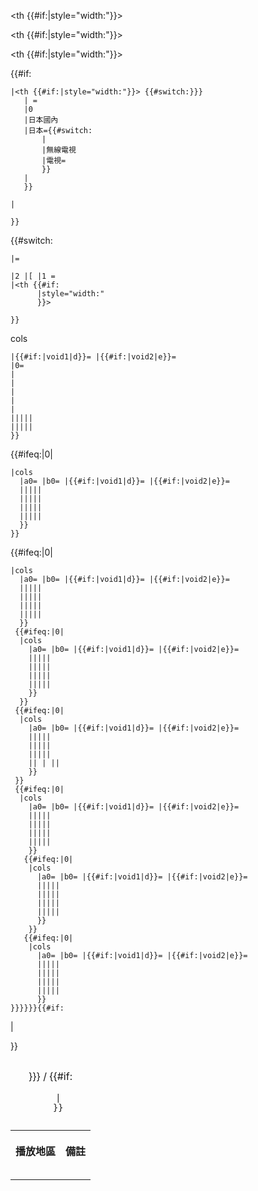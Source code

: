 <table class="{{{class|wikitable}}}" style="font-size:{{{size|small}}}; margin:0px auto;">
<caption>{{{network|{{{area|日本國內}}} {{{media|電視}}}}}} / {{{version|}}} {{{season|}}} {{{caption|播放日期時間}}}<!--
-->{{#if:{{{ref|}}}
    |{{Refnest|{{{ref}}}|name={{{refname|}}}|group={{{refgroup|}}} }}
    }}</caption>
<tr>
<th {{#if:{{{width1|}}}|style="width:{{{width1}}}"}}>{{{1|播放日期}}}</th>
<th {{#if:{{{width2|}}}|style="width:{{{width2}}}"}}>{{{2|播放時間}}}</th>
<th {{#if:{{{width3|}}}|style="width:{{{width3}}}"}}>{{{3|所屬聯播網}}}</th>
{{#if:{{{4|}}}
 |<th {{#if:{{{width4|}}}|style="width:{{{width4}}}"}}>{{{4}}}<!--
-->{{#switch:{{{media-ref|{{{area|0}}}}}}
    | =
    |0
    |日本國內
    |日本={{#switch:{{padleft:|3|{{{media|}}} }}
        |
        |無線電視
        |電視=<!-- <ref name="{{{media|電視}}}台">{{地上波テレビ局の出典}}</ref> -->
        }}
    |<!-- <ref name="{{{media-refname|{{{media|電視}}}台}}}">{{{media-ref}}}</ref> -->
    }}</th>
 |<noinclude><th>播放地區</th></noinclude>
 }}
{{#switch:{{padleft:|1|{{{5|}}} }}
 |=<noinclude><th>備註</th></noinclude>
 |2 |[ |1 =
 |<th {{#if:{{{width5|}}}
       |style="width:{{{width5}}}"
       }}>{{{5}}}</th>
 }}</tr>
{{放送期間/{{#switch:{{padleft:|1|{{{5|}}} }}|2|[|1=4x4|5}}cols
 |{{#if:{{{4}}}|void1|d}}= |{{#if:{{{5}}}|void2|e}}=
 |0={{{5}}}
 |{{{6|<noinclude>XXXX年X月X日 - X月X日</noinclude>}}}
 |{{{7|<noinclude>週○ XX:XX - XX:XX</noinclude>}}}
 |{{{8|<noinclude>○○電視台</noinclude>}}}
 |{{{9|<noinclude>○○縣</noinclude>}}}
 |{{{10|<noinclude>其他特別事項</noinclude>}}}
 |{{{11|}}}|{{{12|}}}|{{{13|}}}|{{{14|}}}|{{{15|}}}
 |{{{16|}}}|{{{17|}}}|{{{18|}}}|{{{19|}}}|{{{20|}}}
 }}
{{#ifeq:{{{21|0}}}|0|
 |{{放送期間/{{#switch:{{padleft:|1|{{{5|}}} }}|2|[|1=4|5}}cols
   |a0={{{16}}} |b0={{{17}}} |{{#if:{{{4}}}|void1|d}}= |{{#if:{{{5}}}|void2|e}}=
   |{{{21|}}}|{{{22|}}}|{{{23|}}}|{{{24|}}}|{{{25|}}}
   |{{{26|}}}|{{{27|}}}|{{{28|}}}|{{{29|}}}|{{{30|}}}
   |{{{31|}}}|{{{32|}}}|{{{33|}}}|{{{34|}}}|{{{35|}}}
   |{{{36|}}}|{{{37|}}}|{{{38|}}}|{{{39|}}}|{{{40|}}}
   }}
 }}
{{#ifeq:{{{41|0}}}|0|
 |{{放送期間/{{#switch:{{padleft:|1|{{{5|}}} }}|2|[|1=4|5}}cols
   |a0={{{36}}} |b0={{{37}}} |{{#if:{{{4}}}|void1|d}}= |{{#if:{{{5}}}|void2|e}}=
   |{{{41|}}}|{{{42|}}}|{{{43|}}}|{{{44|}}}|{{{45|}}}
   |{{{46|}}}|{{{47|}}}|{{{48|}}}|{{{49|}}}|{{{50|}}}
   |{{{51|}}}|{{{52|}}}|{{{53|}}}|{{{54|}}}|{{{55|}}}
   |{{{56|}}}|{{{57|}}}|{{{58|}}}|{{{59|}}}|{{{60|}}}
   }}
  {{#ifeq:{{{61|0}}}|0|
   |{{放送期間/{{#switch:{{padleft:|1|{{{5|}}} }}|2|[|1=4|5}}cols
     |a0={{{56}}} |b0={{{57}}} |{{#if:{{{4}}}|void1|d}}= |{{#if:{{{5}}}|void2|e}}=
     |{{{61|}}}|{{{62|}}}|{{{63|}}}|{{{64|}}}|{{{65|}}}
     |{{{66|}}}|{{{67|}}}|{{{68|}}}|{{{69|}}}|{{{70|}}}
     |{{{71|}}}|{{{72|}}}|{{{73|}}}|{{{74|}}}|{{{75|}}}
     |{{{76|}}}|{{{77|}}}|{{{78|}}}|{{{79|}}}|{{{80|}}}
     }}
   }}
  {{#ifeq:{{{81|0}}}|0|
   |{{放送期間/{{#switch:{{padleft:|1|{{{5|}}} }}|2|[|1=4|5}}cols
     |a0={{{76}}} |b0={{{77}}} |{{#if:{{{4}}}|void1|d}}= |{{#if:{{{5}}}|void2|e}}=
     |{{{81|}}}|{{{82|}}}|{{{83|}}}|{{{84|}}}|{{{85|}}}
     |{{{86|}}}|{{{87|}}}|{{{88|}}}|{{{89|}}}|{{{90|}}}
     |{{{91|}}}|{{{92|}}}|{{{93|}}}|{{{94|}}}|{{{95|}}}
     |{{{96|}}}| {{{97|}}}| {{{98|}}}|{{{99|}}}|{{{100|}}}
     }}
  }}
  {{#ifeq:{{{101|0}}}|0|
   |{{放送期間/{{#switch:{{padleft:|1|{{{5|}}} }}|2|[|1=4|5}}cols
     |a0={{{96}}} |b0={{{97}}} |{{#if:{{{4}}}|void1|d}}= |{{#if:{{{5}}}|void2|e}}=
     |{{{101|}}}|{{{102|}}}|{{{103|}}}|{{{104|}}}|{{{105|}}}
     |{{{106|}}}|{{{107|}}}|{{{108|}}}|{{{109|}}}|{{{110|}}}
     |{{{111|}}}|{{{112|}}}|{{{113|}}}|{{{114|}}}|{{{115|}}}
     |{{{116|}}}|{{{117|}}}|{{{118|}}}|{{{119|}}}|{{{120|}}}
     }}
    {{#ifeq:{{{121|0}}}|0|
     |{{放送期間/{{#switch:{{padleft:|1|{{{5|}}} }}|2|[|1=4|5}}cols
       |a0={{{116}}} |b0={{{122}}} |{{#if:{{{4}}}|void1|d}}= |{{#if:{{{5}}}|void2|e}}=
       |{{{121|}}}|{{{117|}}}|{{{123|}}}|{{{124|}}}|{{{125|}}}
       |{{{126|}}}|{{{127|}}}|{{{128|}}}|{{{129|}}}|{{{130|}}}
       |{{{131|}}}|{{{132|}}}|{{{133|}}}|{{{134|}}}|{{{135|}}}
       |{{{136|}}}|{{{137|}}}|{{{138|}}}|{{{139|}}}|{{{140|}}}
       }}
     }}
    {{#ifeq:{{{141|0}}}|0|
     |{{放送期間/{{#switch:{{padleft:|1|{{{5|}}} }}|2|[|1=4|5}}cols
       |a0={{{136}}} |b0={{{137}}} |{{#if:{{{4}}}|void1|d}}= |{{#if:{{{5}}}|void2|e}}=
       |{{{141|}}}|{{{142|}}}|{{{143|}}}|{{{144|}}}|{{{145|}}}
       |{{{146|}}}|{{{147|}}}|{{{148|}}}|{{{149|}}}|{{{150|}}}
       |{{{151|}}}|{{{152|}}}|{{{153|}}}|{{{154|}}}|{{{155|}}}
       |{{{156|}}}|{{{157|}}}|{{{158|}}}|{{{159|}}}|{{{160|}}}
       }}
 }}}}}}{{#if:{{{note|}}}
|<tr>
<td colspan="{{#if:{{{4|}}} | {{#switch:{{padleft:|1|{{{5|}}} }}|2|[|1=4|5}} | 3}}"
 style="font-size:x-small">{{{note}}}</td>
</tr>}}
</table><noinclude>
{{Documentation}}
</noinclude>
